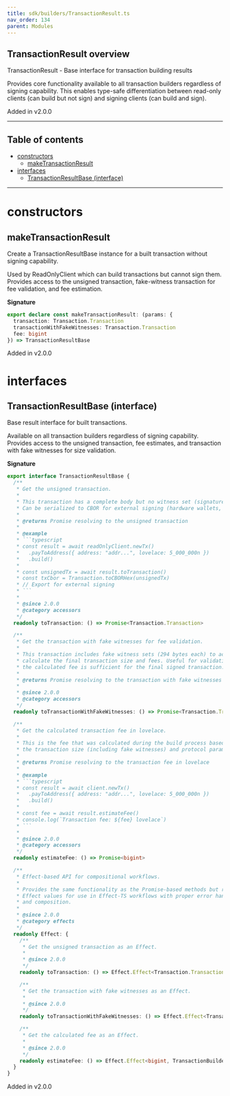 ```yaml
---
title: sdk/builders/TransactionResult.ts
nav_order: 134
parent: Modules
---
```


## TransactionResult overview

TransactionResult - Base interface for transaction building results

Provides core functionality available to all transaction builders regardless
of signing capability. This enables type-safe differentiation between
read-only clients (can build but not sign) and signing clients (can build and sign).

Added in v2.0.0

---

<h2 className="text-delta">Table of contents</h2>

- [constructors](#constructors)
  - [makeTransactionResult](#maketransactionresult)
- [interfaces](#interfaces)
  - [TransactionResultBase (interface)](#transactionresultbase-interface)

---

# constructors

## makeTransactionResult

Create a TransactionResultBase instance for a built transaction without signing capability.

Used by ReadOnlyClient which can build transactions but cannot sign them.
Provides access to the unsigned transaction, fake-witness transaction for fee validation,
and fee estimation.

**Signature**

```ts
export declare const makeTransactionResult: (params: {
  transaction: Transaction.Transaction
  transactionWithFakeWitnesses: Transaction.Transaction
  fee: bigint
}) => TransactionResultBase
```

Added in v2.0.0

# interfaces

## TransactionResultBase (interface)

Base result interface for built transactions.

Available on all transaction builders regardless of signing capability.
Provides access to the unsigned transaction, fee estimates, and transaction
with fake witnesses for size validation.

**Signature**

````ts
export interface TransactionResultBase {
  /**
   * Get the unsigned transaction.
   *
   * This transaction has a complete body but no witness set (signatures).
   * Can be serialized to CBOR for external signing (hardware wallets, browser extensions, etc.)
   *
   * @returns Promise resolving to the unsigned transaction
   *
   * @example
   * ```typescript
   * const result = await readOnlyClient.newTx()
   *   .payToAddress({ address: "addr...", lovelace: 5_000_000n })
   *   .build()
   *
   * const unsignedTx = await result.toTransaction()
   * const txCbor = Transaction.toCBORHex(unsignedTx)
   * // Export for external signing
   * ```
   *
   * @since 2.0.0
   * @category accessors
   */
  readonly toTransaction: () => Promise<Transaction.Transaction>

  /**
   * Get the transaction with fake witnesses for fee validation.
   *
   * This transaction includes fake witness sets (294 bytes each) to accurately
   * calculate the final transaction size and fees. Useful for validating that
   * the calculated fee is sufficient for the final signed transaction.
   *
   * @returns Promise resolving to the transaction with fake witnesses
   *
   * @since 2.0.0
   * @category accessors
   */
  readonly toTransactionWithFakeWitnesses: () => Promise<Transaction.Transaction>

  /**
   * Get the calculated transaction fee in lovelace.
   *
   * This is the fee that was calculated during the build process based on
   * the transaction size (including fake witnesses) and protocol parameters.
   *
   * @returns Promise resolving to the transaction fee in lovelace
   *
   * @example
   * ```typescript
   * const result = await client.newTx()
   *   .payToAddress({ address: "addr...", lovelace: 5_000_000n })
   *   .build()
   *
   * const fee = await result.estimateFee()
   * console.log(`Transaction fee: ${fee} lovelace`)
   * ```
   *
   * @since 2.0.0
   * @category accessors
   */
  readonly estimateFee: () => Promise<bigint>

  /**
   * Effect-based API for compositional workflows.
   *
   * Provides the same functionality as the Promise-based methods but returns
   * Effect values for use in Effect-TS workflows with proper error handling
   * and composition.
   *
   * @since 2.0.0
   * @category effects
   */
  readonly Effect: {
    /**
     * Get the unsigned transaction as an Effect.
     *
     * @since 2.0.0
     */
    readonly toTransaction: () => Effect.Effect<Transaction.Transaction, TransactionBuilderError>

    /**
     * Get the transaction with fake witnesses as an Effect.
     *
     * @since 2.0.0
     */
    readonly toTransactionWithFakeWitnesses: () => Effect.Effect<Transaction.Transaction, TransactionBuilderError>

    /**
     * Get the calculated fee as an Effect.
     *
     * @since 2.0.0
     */
    readonly estimateFee: () => Effect.Effect<bigint, TransactionBuilderError>
  }
}
````

Added in v2.0.0
